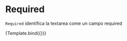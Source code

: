 

<Meta title="Components/Textarea/Props/Required" component={VvTextarea} />

# Required

`Required` identifica la textarea come un campo required

<Canvas>
	<Story
		name="Required"
		play={textareaTest}
		args={{
			name: 'textarea-required',
			required: true
		}}>
		{Template.bind({})}
	</Story>
</Canvas>
